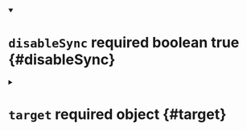 


<details className="config-field" data-expandable="false" open>
<summary>

# `disableSync` <span className="config-field-required" data-required="false">required</span> <span className="config-field-type">boolean</span> <span className="config-field-default">true</span> <span className="config-field-enum"></span> {#disableSync}



</summary>



</details>



<details className="config-field" data-expandable="true">
<summary>

# `target` <span className="config-field-required" data-required="true">required</span> <span className="config-field-type">object</span> <span className="config-field-default"></span> <span className="config-field-enum"></span> {#target}



</summary>




<details className="config-field" data-expandable="false" open>
<summary>

## `namespace` <span className="config-field-required" data-required="true">required</span> <span className="config-field-type">string</span> <span className="config-field-default"></span> <span className="config-field-enum"></span> {#target-namespace}



</summary>



</details>


</details>
